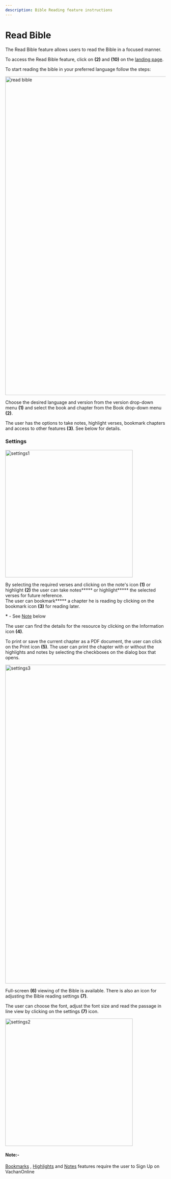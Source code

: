 ```yaml
---
description: Bible Reading feature instructions
---
```


# Read Bible

The Read Bible feature allows users to read the Bible in a focused manner.

To access the Read Bible feature, click on **(2)** and **(10)** on the [landing page](./websiteNavigation). 

To start reading the bible in your preferred language follow the steps: 

<img src="/img/assets/readbible1.png" width="1000px" alt="read bible" />

Choose the desired language and version from the version drop-down menu **(1)** and select the book and chapter
from the Book drop-down menu **(2)**.

The user has the options to take notes, highlight verses, bookmark chapters and access to other features **(3)**. See below for details.


### Settings

<img src="/img/assets/settings1.png" width="400px" alt="settings1" />

By selecting the required verses and clicking on the note's icon **(1)** or highlight **(2)** the user can take notes**\*** or highlight**\*** the selected verses for future reference.  
The user can bookmark**\*** a chapter he is reading by clicking on the bookmark icon **(3)** for reading later.

**\*** - See [Note](#note) below

The user can find the details for the resource by clicking on the Information icon **(4)**.

To print or save the current chapter as a PDF document, the user can click on the Print icon **(5)**. The user can print the chapter with or without the highlights and notes by selecting the checkboxes on the dialog box that opens.

<img src="/img/assets/settings3.png" width="1000px" alt="settings3" />

Full-screen **(6)** viewing of the Bible is available. There is also an icon for adjusting the Bible reading settings **(7)**.

The user can choose the font, adjust the font size and read the passage in line view by clicking on the settings **(7)** icon.

<img src="/img/assets/settings2.png" width="400px" alt="settings2" />

#### Note:-

[Bookmarks](./bookmarks) , [Highlights](./highlights) and [Notes](./notes) features require the user to Sign Up on VachanOnline
